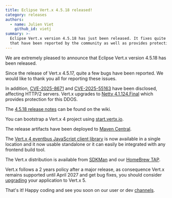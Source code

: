```yaml
---
title: Eclipse Vert.x 4.5.18 released!
category: releases
authors:
  - name: Julien Viet
    github_id: vietj
summary: >-
  Eclipse Vert.x version 4.5.18 has just been released. It fixes quite a few bugs
  that have been reported by the community as well as provides protection for CVE-2025-8671 and CVE-2025-55163.
---
```


We are extremely pleased to announce that Eclipse Vert.x version 4.5.18 has been released.

Since the release of Vert.x 4.5.17, quite a few bugs have been reported. We would like to thank you all for reporting these issues.

In addition, [CVE-2025-8671](https://kb.cert.org/vuls/id/767506) and [CVE-2025-55163](https://github.com/netty/netty/security/advisories/GHSA-prj3-ccx8-p6x4)
have been disclosed, affecting HTTP/2 servers. Vert.x upgrades to [Netty 4.1.124.Final](https://netty.io/news/2025/08/13/4-1-124-Final.html) which
provides protection for this DDOS.

The [4.5.18 release notes](https://github.com/vert-x3/wiki/wiki/4.5.18-Release-Notes) can be found on the wiki.

You can bootstrap a Vert.x 4 project using [start.vertx.io](https://start.vertx.io).

The release artifacts have been deployed to [Maven Central](https://search.maven.org/search?q=g:io.vertx%20AND%20v:4.5.17).

The [Vert.x 4 eventbus JavaScript client library](https://www.npmjs.com/package/@vertx/eventbus-bridge-client.js) is now available
in a single location and it now usable standalone or it can easily be integrated with any frontend build tool.

The Vert.x distribution is available from [SDKMan](https://sdkman.io) and our
[HomeBrew TAP](https://github.com/vertx-distrib/homebrew-tap).

Vert.x follows a 2 years policy after a major release, as consequence Vert.x remains supported until April 2027 and get
bug fixes, you should consider [upgrading](https://vertx.io/blog/from-vert-x-4-to-vert-x-5/) your application to Vert.x 5.

That's it! Happy coding and see you soon on our user or dev [channels](https://vertx.io/channels).
